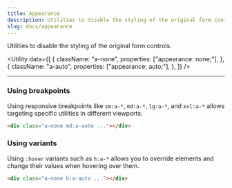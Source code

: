 ```yaml
---
title: Appearance
description: Utilities to disable the styling of the original form controls.
slug: docs/appearance
---
```


Utilities to disable the styling of the original form controls.

<Utility
  data={[
    {
      className: "a-none",
      properties: ["appearance: none;"],
    },
    {
      className: "a-auto",
      properties: ["appearance: auto;"],
    },
  ]}
/>

---

### Using breakpoints

Using responsive breakpoints like `sm:a-*`, `md:a-*`, `lg:a-*`, and `xxl:a-*` allows targeting specific utilities in different viewports.

```html "md:a-auto"
<div class="a-none md:a-auto ..."></div>
```

### Using variants

Using `:hover` variants such as `h:a-*` allows you to override elements and change their values when hovering over them.

```html "h:a-auto"
<div class="a-none h:a-auto ..."></div>
```
